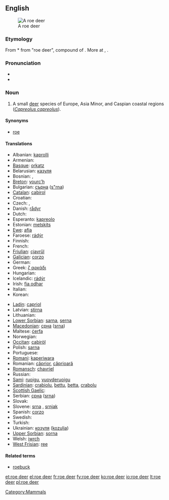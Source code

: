 {{wikipedia}}
==English==
[[Image:Capreolus capreolus (Marek Szczepanek).jpg|thumb|A roe deer]]

===Etymology===
From {{etyl|enm}} *{{term||ro deer|tr=not recorded in Middle English|lang=enm}} from {{etyl|ang}} {{term|rahdeor|rāhdēor|lang=ang}} "roe deer", compound of {{compound|ra|alt1=rā, rāha|t1=roe|deor|alt2=dēor|t2=animal, beast|lang=ang}}. More at {{l|en|roe}}, {{l|en|deer}}.

===Pronunciation===
* {{IPA|/'rəʊ'dɪə(r)/}}
* {{audio|en-uk-roe deer.ogg|Audio (UK)}}

===Noun===
{{en-noun|sg=[[roe]] [[deer]]|roe deer}}

# A small [[deer]] species of Europe, Asia Minor, and Caspian coastal regions (''[[Capreolus capreolus]]'').

====Synonyms====
* [[roe]]

====Translations====
{{trans-top|small deer species, ''Capreolus capreolus''}}
* Albanian: [[kaprolli]]
* Armenian: {{t-|hy|այծյամ|tr=aycyam}}
* [[Basque]]: [[orkatz]]
* Belarusian: [[казуля]]
* Bosnian: {{t-|bs|srna|f}}, {{t-|bs|srndać|m}}
* [[Breton]]: [[yourc’h]]
* Bulgarian: [[сърна]] ([[s"rna]])
* [[Catalan]]: [[cabirol]]
* Croatian: {{t-|hr|srna}}
* Czech: {{t+|cs|srna|f}}, {{t+|cs|srnec|m}}
* Danish: [[rådyr]]
* Dutch: {{t+|nl|ree|m}}
* Esperanto: [[kapreolo]]
* Estonian: [[metskits]]
* [[Ewe]]: [[afia]] {{n}}
* Faroese: [[rádýr]]
* Finnish: {{t-|fi|metsäkauris}}
* French: {{t+|fr|chevreuil|m}}
* [[Friulian]]: [[cjavrűl]]
* [[Galician]]: [[corzo]]
* German: {{t+|de|Reh|n}}
* Greek: [[ζ αρκάδι]] '' ''
* Hungarian: {{t+|hu|őz}}
* Icelandic: [[rádýr]]
* Irish: [[fia odhar]]
* Italian: {{t+|it|capriolo|m}}
* Korean: {{t+|ko|노루|sc=Hang}}
{{trans-mid}}
* [[Ladin]]: [[capriol]]
* Latvian: [[stirna]]
* Lithuanian: {{t+|lt|stirna|f|xs=Lithuanian}}
* [[Lower Sorbian]]: [[sarna]], [[serna]]
* [[Macedonian]]: [[срна]] ([[srna]])
* Maltese: [[ċerfa]]
* Norwegian: {{t+|no|rådyr|n}}
* [[Occitan]]: [[cabiròl]]
* Polish: [[sarna]] '' ''
* Portuguese: {{t+|pt|corço}}
* [[Romani]]: [[kaperiwara]] {{f}}
* Romanian: [[căprior]], [[căprioară]]
* [[Romansch]]: [[chavriel]]
* Russian: {{t|ru|косуля|f|tr=kosúl'a}}
* [[Sami]]: [[ruoigu]], [[vuovderuoigu]]
* [[Sardinian]]: [[crabiolu]], [[bettu]], [[betta]], [[crabolu]]
* [[Scottish Gaelic]]: {{t-|gd|earb|f|xs=Scottish Gaelic}}
* Serbian: [[срна]] ([[srna]])
* Slovak: {{t-|sk|srna}}
* Slovene: [[srna]] {{f}}, [[srnjak]] {{m}}
* Spanish: [[corzo]] {{m}}
* Swedish: {{t+|sv|rådjur}}
* Turkish: {{t+|tr|karaca}}
* Ukrainian: [[козуля]] ([[kozulja]])
* [[Upper Sorbian]]: [[sorna]]
* Welsh: [[iwrch]]
* [[West Frisian]]: [[ree]]
{{trans-bottom}}

====Related terms====
* [[roebuck]]

[[Category:Mammals]]

[[et:roe deer]]
[[el:roe deer]]
[[fr:roe deer]]
[[fy:roe deer]]
[[ko:roe deer]]
[[io:roe deer]]
[[lt:roe deer]]
[[pl:roe deer]]
